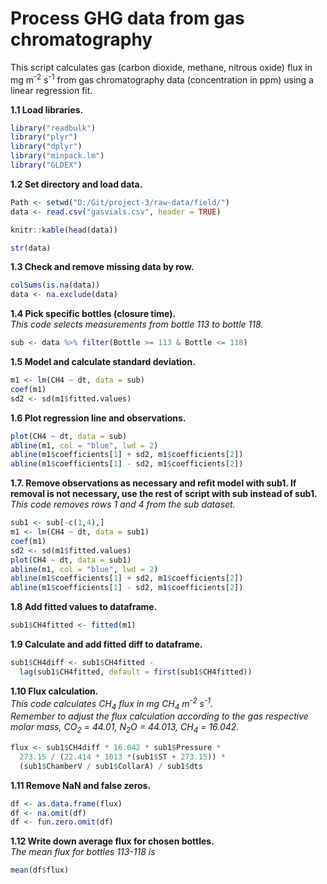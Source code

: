 # Process GHG data from gas chromatography

This script calculates gas (carbon dioxide, methane, nitrous oxide) flux
in mg m<sup>-2</sup> s<sup>-1</sup> from gas chromatography data (concentration in ppm) using a linear regression fit.

**1.1 Load libraries.**
```r
library("readbulk")
library("plyr")
library("dplyr")
library("minpack.lm")
library("GLDEX")
```

**1.2 Set directory and load data.**
```r
Path <- setwd("D:/Git/project-3/raw-data/field/")
data <- read.csv("gasvials.csv", header = TRUE)
```

```r
knitr::kable(head(data))
```

```r
str(data)
```

**1.3 Check and remove missing data by row.**
```r
colSums(is.na(data))
data <- na.exclude(data)
```

**1.4 Pick specific bottles (closure time).**  
*This code selects measurements from bottle 113 to bottle 118.*
```r
sub <- data %>% filter(Bottle >= 113 & Bottle <= 118)
```

**1.5 Model and calculate standard deviation.**
```r
m1 <- lm(CH4 ~ dt, data = sub)
coef(m1)
sd2 <- sd(m1$fitted.values)
```

**1.6 Plot regression line and observations.**
```r
plot(CH4 ~ dt, data = sub)
abline(m1, col = "blue", lwd = 2)
abline(m1$coefficients[1] + sd2, m1$coefficients[2])
abline(m1$coefficients[1] - sd2, m1$coefficients[2])
```

**1.7. Remove observations as necessary and refit model with sub1. If removal is not necessary, use the rest of script with sub instead of sub1.**  
*This code removes rows 1 and 4 from the sub dataset.*
```r
sub1 <- sub[-c(1,4),]
m1 <- lm(CH4 ~ dt, data = sub1)
coef(m1)
sd2 <- sd(m1$fitted.values)
plot(CH4 ~ dt, data = sub1)
abline(m1, col = "blue", lwd = 2)
abline(m1$coefficients[1] + sd2, m1$coefficients[2])
abline(m1$coefficients[1] - sd2, m1$coefficients[2])
```

**1.8 Add fitted values to dataframe.**
```r
sub1$CH4fitted <- fitted(m1)
```

**1.9 Calculate and add fitted diff to dataframe.**
```r
sub1$CH4diff <- sub1$CH4fitted - 
  lag(sub1$CH4fitted, default = first(sub1$CH4fitted))
```

**1.10 Flux calculation.**  
*This code calculates CH<sub>4</sub> flux in mg CH<sub>4</sub> m<sup>-2</sup> s<sup>-1</sup>.*  
*Remember to adjust the flux calculation according to the gas respective molar mass, CO<sub>2</sub> = 44.01, N<sub>2</sub>O = 44.013, CH<sub>4</sub> = 16.042.*
```r
flux <- sub1$CH4diff * 16.042 * sub1$Pressure * 
  273.15 / (22.414 * 1013 *(sub1$ST + 273.15)) *
  (sub1$ChamberV / sub1$CollarA) / sub1$dts
```

**1.11 Remove NaN and false zeros.**
```r
df <- as.data.frame(flux)
df <- na.omit(df)
df <- fun.zero.omit(df)
```

**1.12 Write down average flux for chosen bottles.**  
*The mean flux for bottles 113-118 is*
```r
mean(df$flux)
```

